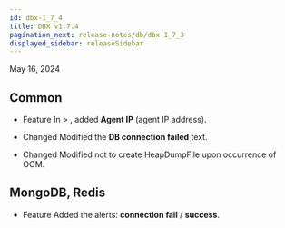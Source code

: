 ```yaml
---
id: dbx-1_7_4
title: DBX v1.7.4
pagination_next: release-notes/db/dbx-1_7_3
displayed_sidebar: releaseSidebar
---
```


May 16, 2024

## Common

- <Status>Feature</Status> In <Cmdname sid="side_management" className="uitext" /> &gt; <Cmdname sid="side_agents" className="uitext" />, added **Agent IP** (agent IP address).

- <Status>Changed</Status> Modified the **DB connection failed** text.

- <Status>Changed</Status> Modified not to create HeapDumpFile upon occurrence of OOM.

## MongoDB, Redis

- <Status>Feature</Status> Added the alerts: **connection fail** / **success**.
